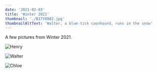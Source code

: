 ```yaml
---
date: '2021-02-03'
title: 'Winter 2021'
thumbnail: './B17Y8982.jpg'
thumbnailAltText: 'Walter, a blue-tick coonhound, runs in the snow'
---
```


A few pictures from Winter 2021.

![Henry](B17Y8998.jpg)

![Walter](B17Y8982.jpg)

![Chloe](B17Y8808.jpg)